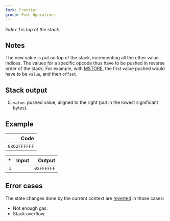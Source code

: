 ```yaml
---
fork: Frontier
group: Push Operations
---
```


*Index 1 is top of the stack.*

## Notes

The new value is put on top of the stack, incrementing all the other value indices. The values for a specific opcode thus have to be pushed in reverse order of the stack. For example, with [MSTORE](/#52), the first value pushed would have to be `value`, and then `offset`.

## Stack output

0. `value`: pushed value, aligned to the right (put in the lowest significant bytes).

## Example

| Code |
|-----:|
| `0x62FFFFFF` |

| * | Input | Output |
|--:|------:|-------:|
| `1` | | `0xFFFFFF` |

## Error cases

The state changes done by the current context are [reverted](#FD) in those cases:
- Not enough gas.
- Stack overflow.
